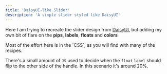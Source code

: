 ```yaml
---
title: 'DaisyUI-like Slider'
description: 'A simple slider styled like DaisyUI'
---
```






Here I am trying to recreate the slider design from [DaisyUI](https://daisyui.com/components/range/), but
adding my own bit of flare on the **pips**, **labels**, **floats** and **colors**

<Demo name="Demo of the Slider Styles" panel="css" client:visible>
  <Daisy client:visible />
</Demo>

<Note title="Breakdown" type="info">
  Most of the effort here is in the `CSS`, as you will find with many of the
  recipes. 
  
  There's a small amount of `JS` used to decide when the `float` `label`
  should flip to the other side of the handle. In this scenario it's around 20%.
</Note>

<Demo panel="css" client:visible>
  <Code slot="svelte" code={cleanImport(DaisyRaw)} lang="svelte" />
  <Code slot="css" code={DaisyCss} lang="css" />
</Demo>